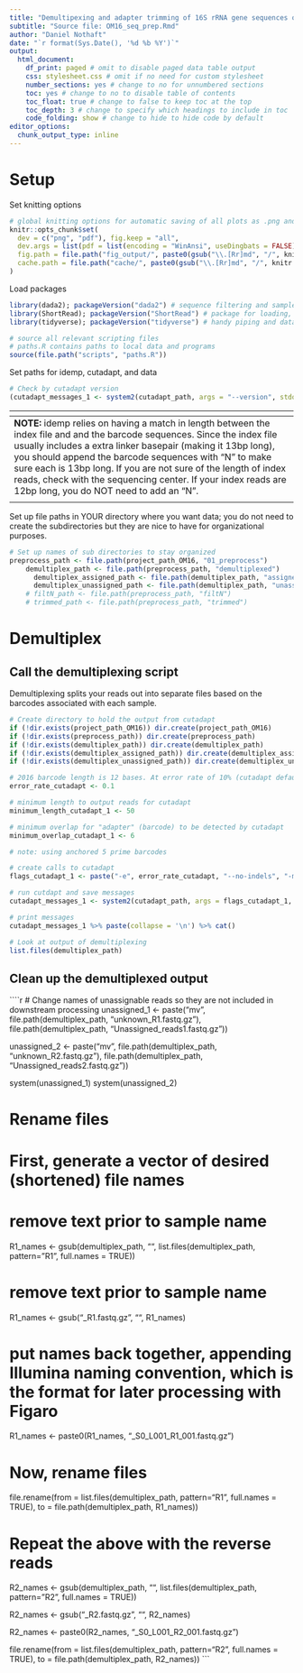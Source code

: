 ```yaml
---
title: "Demultipexing and adapter trimming of 16S rRNA gene sequences of DNA from Oman samples collected in 2016"
subtitle: "Source file: OM16_seq_prep.Rmd"
author: "Daniel Nothaft"
date: "`r format(Sys.Date(), '%d %b %Y')`"
output:
  html_document: 
    df_print: paged # omit to disable paged data table output
    css: stylesheet.css # omit if no need for custom stylesheet
    number_sections: yes # change to no for unnumbered sections
    toc: yes # change to no to disable table of contents
    toc_float: true # change to false to keep toc at the top
    toc_depth: 3 # change to specify which headings to include in toc
    code_folding: show # change to hide to hide code by default
editor_options:
  chunk_output_type: inline
---
```


# Setup

Set knitting options
```r
# global knitting options for automatic saving of all plots as .png and .pdf. Also sets cache directory.
knitr::opts_chunk$set(
  dev = c("png", "pdf"), fig.keep = "all",
  dev.args = list(pdf = list(encoding = "WinAnsi", useDingbats = FALSE)),
  fig.path = file.path("fig_output/", paste0(gsub("\\.[Rr]md", "/", knitr::current_input()))),
  cache.path = file.path("cache/", paste0(gsub("\\.[Rr]md", "/", knitr::current_input())))
)
```

Load packages
```r
library(dada2); packageVersion("dada2") # sequence filtering and sample inference with dada2
library(ShortRead); packageVersion("ShortRead") # package for loading, displaying, and handling sequences
library(tidyverse); packageVersion("tidyverse") # handy piping and data operations
```

```r
# source all relevant scripting files
# paths.R contains paths to local data and programs
source(file.path("scripts", "paths.R"))
```

Set paths for idemp, cutadapt, and data
````r
# Check by cutadapt version
(cutadapt_messages_1 <- system2(cutadapt_path, args = "--version", stdout = TRUE, stderr = TRUE))
````

| <span> |
| :--- | 
| **NOTE:** idemp relies on having a match in length between the index file and and the barcode sequences. Since the index file usually includes a extra linker basepair (making it 13bp long), you should append the barcode sequences with "N" to make sure each is 13bp long. If you are not sure of the length of index reads, check with the sequencing center. If your index reads are 12bp long, you do NOT need to add an "N". |
| <span> |

Set up file paths in YOUR directory where you want data; 
you do not need to create the subdirectories but they are nice to have
for organizational purposes. 

````r
# Set up names of sub directories to stay organized
preprocess_path <- file.path(project_path_OM16, "01_preprocess")
    demultiplex_path <- file.path(preprocess_path, "demultiplexed")
      demultiplex_assigned_path <- file.path(demultiplex_path, "assigned")
      demultiplex_unassigned_path <- file.path(demultiplex_path, "unassigned")
    # filtN_path <- file.path(preprocess_path, "filtN")
    # trimmed_path <- file.path(preprocess_path, "trimmed")
````

# Demultiplex
## Call the demultiplexing script
Demultiplexing splits your reads out into separate files based on the barcodes associated with each sample. 

```r
# Create directory to hold the output from cutadapt
if (!dir.exists(project_path_OM16)) dir.create(project_path_OM16)
if (!dir.exists(preprocess_path)) dir.create(preprocess_path)
if (!dir.exists(demultiplex_path)) dir.create(demultiplex_path)
if (!dir.exists(demultiplex_assigned_path)) dir.create(demultiplex_assigned_path)
if (!dir.exists(demultiplex_unassigned_path)) dir.create(demultiplex_unassigned_path)
```

```r
# 2016 barcode length is 12 bases. At error rate of 10% (cutadapt default), there is 1 allowed error.
error_rate_cutadapt <- 0.1

# minimum length to output reads for cutadapt
minimum_length_cutadapt_1 <- 50

# minimum overlap for "adapter" (barcode) to be detected by cutadapt
minimum_overlap_cutadapt_1 <- 6

# note: using anchored 5 prime barcodes

# create calls to cutadapt
flags_cutadapt_1 <- paste("-e", error_rate_cutadapt, "--no-indels", "-m", minimum_length_cutadapt_1, "--overlap", minimum_overlap_cutadapt_1, "-g",  paste0("file:", barcode_path_OM16), "-o", file.path(demultiplex_assigned_path, "{name}_R1.fastq.gz"), "-p", file.path(demultiplex_assigned_path, "{name}_R2.fastq.gz"), "--untrimmed-output", file.path(demultiplex_unassigned_path, "unassigned_R1.fastq.gz"), "--untrimmed-paired-output", file.path(demultiplex_unassigned_path, "unassigned_R2.fastq.gz"), R1_path_OM16, R2_path_OM16)

# run cutdapt and save messages
cutadapt_messages_1 <- system2(cutadapt_path, args = flags_cutadapt_1, stdout = TRUE, stderr = TRUE)

# print messages
cutadapt_messages_1 %>% paste(collapse = '\n') %>% cat()
```

```r
# Look at output of demultiplexing
list.files(demultiplex_path)
```

## Clean up the demultiplexed output

````r
# Change names of unassignable reads so they are not included in downstream processing
unassigned_1 <- paste("mv", file.path(demultiplex_path, "unknown_R1.fastq.gz"), file.path(demultiplex_path, "Unassigned_reads1.fastq.gz"))
                       
unassigned_2 <- paste("mv", file.path(demultiplex_path, "unknown_R2.fastq.gz"), file.path(demultiplex_path, "Unassigned_reads2.fastq.gz"))
                       
system(unassigned_1)
system(unassigned_2)

# Rename files
# First, generate a vector of desired (shortened) file names

# remove text prior to sample name
R1_names <- gsub(demultiplex_path, "", list.files(demultiplex_path, pattern="R1", full.names = TRUE))

# remove text prior to sample name
R1_names <- gsub("_R1.fastq.gz", "", R1_names)

# put names back together, appending Illumina naming convention, which is the format for later processing with Figaro
R1_names <- paste0(R1_names, "_S0_L001_R1_001.fastq.gz")

# Now, rename files
file.rename(from = list.files(demultiplex_path, pattern="R1", full.names = TRUE), to = file.path(demultiplex_path, R1_names))


# Repeat the above with the reverse reads

R2_names <- gsub(demultiplex_path, "", list.files(demultiplex_path, pattern="R2", full.names = TRUE))

R2_names <- gsub("_R2.fastq.gz", "", R2_names)

R2_names <- paste0(R2_names, "_S0_L001_R2_001.fastq.gz")

file.rename(from = list.files(demultiplex_path, pattern="R2", full.names = TRUE), to = file.path(demultiplex_path, R2_names))
```
